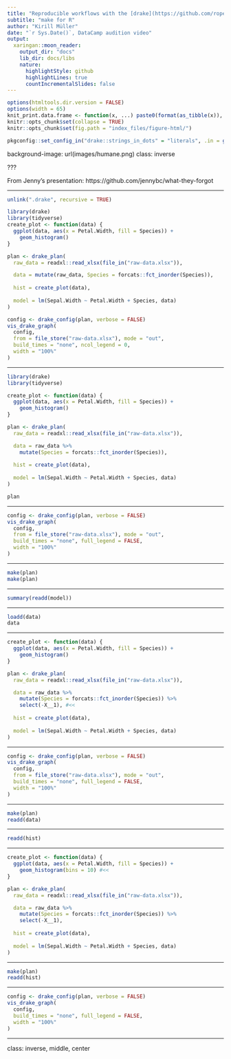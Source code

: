 ```yaml
---
title: "Reproducible workflows with the [drake](https://github.com/ropensci/drake) R package"
subtitle: "make for R"
author: "Kirill Müller"
date: "`r Sys.Date()`, DataCamp audition video"
output:
  xaringan::moon_reader:
    output_dir: "docs"
    lib_dir: docs/libs
    nature:
      highlightStyle: github
      highlightLines: true
      countIncrementalSlides: false
---
```


```r
options(htmltools.dir.version = FALSE)
options(width = 65)
knit_print.data.frame <- function(x, ...) paste0(format(as_tibble(x)), collapse = "\n")
knitr::opts_chunk$set(collapse = TRUE)
knitr::opts_chunk$set(fig.path = "index_files/figure-html/")

pkgconfig::set_config_in("drake::strings_in_dots" = "literals", .in = globalenv())
```

background-image: url(images/humane.png)
class: inverse

???

From Jenny's presentation: https://github.com/jennybc/what-they-forgot

---

```r
unlink(".drake", recursive = TRUE)
```

```r
library(drake)
library(tidyverse)
create_plot <- function(data) {
  ggplot(data, aes(x = Petal.Width, fill = Species)) +
    geom_histogram()
}

plan <- drake_plan(
  raw_data = readxl::read_xlsx(file_in("raw-data.xlsx")),

  data = mutate(raw_data, Species = forcats::fct_inorder(Species)),
  
  hist = create_plot(data),
  
  model = lm(Sepal.Width ~ Petal.Width + Species, data)
)
```

```r
config <- drake_config(plan, verbose = FALSE)
vis_drake_graph(
  config,
  from = file_store("raw-data.xlsx"), mode = "out",
  build_times = "none", ncol_legend = 0,
  width = "100%"
)
```


---

```r
library(drake)
library(tidyverse)

create_plot <- function(data) {
  ggplot(data, aes(x = Petal.Width, fill = Species)) +
    geom_histogram()
}

plan <- drake_plan(
  raw_data = readxl::read_xlsx(file_in("raw-data.xlsx")),

  data = raw_data %>%
    mutate(Species = forcats::fct_inorder(Species)),
  
  hist = create_plot(data),
  
  model = lm(Sepal.Width ~ Petal.Width + Species, data)
)

plan
```

---

```r
config <- drake_config(plan, verbose = FALSE)
vis_drake_graph(
  config,
  from = file_store("raw-data.xlsx"), mode = "out",
  build_times = "none", full_legend = FALSE,
  width = "100%"
)
```

---

```r
make(plan)
make(plan)
```

---

```r
summary(readd(model))
```

---

```r
loadd(data)
data
```

---

```r
create_plot <- function(data) {
  ggplot(data, aes(x = Petal.Width, fill = Species)) +
    geom_histogram()
}

plan <- drake_plan(
  raw_data = readxl::read_xlsx(file_in("raw-data.xlsx")),

  data = raw_data %>% 
    mutate(Species = forcats::fct_inorder(Species)) %>%
    select(-X__1), #<<
  
  hist = create_plot(data),
  
  model = lm(Sepal.Width ~ Petal.Width + Species, data)
)
```

---

```r
config <- drake_config(plan, verbose = FALSE)
vis_drake_graph(
  config,
  from = file_store("raw-data.xlsx"), mode = "out",
  build_times = "none", full_legend = FALSE,
  width = "100%"
)
```

---

```r
make(plan)
readd(data)
```

---

```r
readd(hist)
```

---

```r
create_plot <- function(data) {
  ggplot(data, aes(x = Petal.Width, fill = Species)) +
    geom_histogram(bins = 10) #<<
}

plan <- drake_plan(
  raw_data = readxl::read_xlsx(file_in("raw-data.xlsx")),

  data = raw_data %>% 
    mutate(Species = forcats::fct_inorder(Species)) %>%
    select(-X__1),
  
  hist = create_plot(data),
  
  model = lm(Sepal.Width ~ Petal.Width + Species, data)
)
```

---

```r
make(plan)
readd(hist)
```

---

```r
config <- drake_config(plan, verbose = FALSE)
vis_drake_graph(
  config,
  build_times = "none", full_legend = FALSE,
  width = "100%"
)
```

---

class: inverse, middle, center

